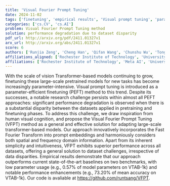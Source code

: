 ```yaml
---
title: 'Visual Fourier Prompt Tuning'
date: 2024-11-02
tags: ['finetuning', 'empirical results', 'Visual prompt tuning', 'parameter-efficient finetuning', 'Fast Fourier Transform', 'spatial domain', 'performance degradation', 'frequency domain', 'state-of-the-art baselines', 'prompt embeddings', 'vision Transformer', 'datasets']
categories: ['cs.CV', 'cs.AI']
problem: Visual Fourier Prompt Tuning method
solution: performance degradation due to dataset disparity
pdf_url: http://arxiv.org/pdf/2411.01327v1
arx_url: http://arxiv.org/abs/2411.01327v1
score: 6
authors: ['Runjia Zeng', 'Cheng Han', 'Qifan Wang', 'Chunshu Wu', 'Tong Geng', 'Lifu Huang', 'Ying Nian Wu', 'Dongfang Liu']
affiliations_aligned: ['Rochester Institute of Technology', 'University of Missouri - Kansas City', 'Meta AI', 'University of Rochester', 'University of Rochester', 'Virginia Tech', 'University of California, Los Angeles', 'Rochester Institute of Technology']
affiliations: ['Rochester Institute of Technology', 'Meta AI', 'University of Rochester', 'University of Missouri - Kansas City', 'Virginia Tech', 'University of California, Los Angeles']
---
```



With the scale of vision Transformer-based models continuing to grow, finetuning these large-scale pretrained models for new tasks has become increasingly parameter-intensive. Visual prompt tuning is introduced as a parameter-efficient finetuning (PEFT) method to this trend. Despite its successes, a notable research challenge persists within almost all PEFT approaches: significant performance degradation is observed when there is a substantial disparity between the datasets applied in pretraining and finetuning phases. To address this challenge, we draw inspiration from human visual cognition, and propose the Visual Fourier Prompt Tuning (VFPT) method as a general and effective solution for adapting large-scale transformer-based models. Our approach innovatively incorporates the Fast Fourier Transform into prompt embeddings and harmoniously considers both spatial and frequency domain information. Apart from its inherent simplicity and intuitiveness, VFPT exhibits superior performance across all datasets, offering a general solution to dataset challenges, irrespective of data disparities. Empirical results demonstrate that our approach outperforms current state-of-the-art baselines on two benchmarks, with low parameter usage (e.g., 0.57% of model parameters on VTAB-1k) and notable performance enhancements (e.g., 73.20% of mean accuracy on VTAB-1k). Our code is avaliable at https://github.com/runtsang/VFPT.